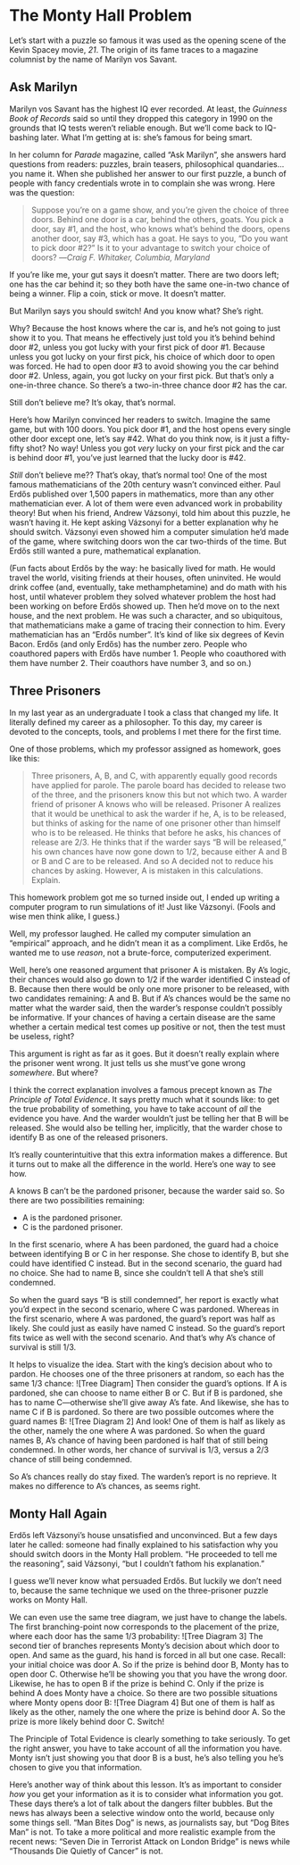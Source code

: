 # The Monty Hall Problem

Let's start with a puzzle so famous it was used as the opening scene of the Kevin Spacey movie, *21*. The origin of its fame traces to a magazine columnist by the name of Marilyn vos Savant.


## Ask Marilyn

Marilyn vos Savant has the highest IQ ever recorded. At least, the *Guinness Book of Records* said so until they dropped this category in 1990 on the grounds that IQ tests weren't reliable enough. But we'll come back to IQ-bashing later. What I'm getting at is: she's famous for being smart.

In her column for *Parade* magazine, called "Ask Marilyn", she answers hard questions from readers: puzzles, brain teasers, philosophical quandaries... you name it. When she published her answer to our first puzzle, a bunch of people with fancy credentials wrote in to complain she was wrong. Here was the question:

> Suppose you’re on a game show, and you’re given the choice of three doors. Behind one door is a car, behind the others, goats. You pick a door, say #1, and the host, who knows what’s behind the doors, opens another door, say #3, which has a goat. He says to you, "Do you want to pick door #2?" Is it to your advantage to switch your choice of doors?
---*Craig F. Whitaker, Columbia, Maryland*

If you're like me, your gut says it doesn't matter. There are two doors left; one has the car behind it; so they both have the same one-in-two chance of being a winner. Flip a coin, stick or move. It doesn't matter.

But Marilyn says you should switch! And you know what? She's right.

Why? Because the host knows where the car is, and he's not going to just show it to you. That means he effectively just told you it's behind behind door #2, unless you got lucky with your first pick of door #1. Because unless you got lucky on your first pick, his choice of which door to open was forced. He had to open door #3 to avoid showing you the car behind door #2. Unless, again, you got lucky on your first pick. But that's only a one-in-three chance. So there's a two-in-three chance door #2 has the car.

Still don't believe me? It's okay, that's normal.

Here's how Marilyn convinced her readers to switch. Imagine the same game, but with 100 doors. You pick door #1, and the host opens every single other door except one, let's say #42. What do you think now, is it just a fifty-fifty shot? No way! Unless you got *very* lucky on your first pick and the car is behind door #1, you've just learned that the lucky door is #42.

*Still* don't believe me?? That's okay, that's normal too! One of the most famous mathematicians of the 20th century wasn't convinced either. Paul Erdős published over 1,500 papers in mathematics, more than any other mathematician ever. A lot of them were even advanced work in probability theory! But when his friend, Andrew Vázsonyi, told him about this puzzle, he wasn't having it. He kept asking Vázsonyi for a better explanation why he should switch. Vázsonyi even showed him a computer simulation he'd made of the game, where switching doors won the car two-thirds of the time. But Erdős still wanted a pure, mathematical explanation.

(Fun facts about Erdős by the way: he basically lived for math. He would travel the world, visiting friends at their houses, often uninvited. He would drink coffee (and, eventually, take methamphetamine) and do math with his host, until whatever problem they solved whatever problem the host had been working on before Erdős showed up. Then he'd move on to the next house, and the next problem. He was such a character, and so ubiquitous, that mathematicians make a game of tracing their connection to him. Every mathematician has an "Erdős number". It's kind of like six degrees of Kevin Bacon. Erdős (and only Erdős) has the number zero. People who coauthored papers with Erdős have number 1. People who coauthored with them have number 2. Their coauthors have number 3, and so on.)


## Three Prisoners

In my last year as an undergraduate I took a class that changed my life. It literally defined my career as a philosopher. To this day, my career is devoted to the concepts, tools, and problems I met there for the first time.

One of those problems, which my professor assigned as homework, goes like this:

> Three prisoners, A, B, and C, with apparently equally good records have applied for parole. The parole board has decided to release two of the three, and the prisoners know this but not which two. A warder friend of prisoner A knows who will be released. Prisoner A realizes that it would be unethical to ask the warder if he, A, is to be released, but thinks of asking for the name of one prisoner other than himself who is to be released. He thinks that before he asks, his chances of release are 2/3. He thinks that if the warder says "B will be released," his own chances have now gone down to 1/2, because either A and B or B and C are to be released. And so A decided not to reduce his chances by asking. However, A is mistaken in this calculations. Explain.

This homework problem got me so turned inside out, I ended up writing a computer program to run simulations of it! Just like Vázsonyi. (Fools and wise men think alike, I guess.)

Well, my professor laughed. He called my computer simulation an "empirical" approach, and he didn't mean it as a compliment. Like Erdős, he wanted me to use *reason*, not a brute-force, computerized experiment.

Well, here's one reasoned argument that prisoner A is mistaken. By A's logic, their chances would also go down to 1/2 if the warder identified C instead of B. Because then there would be only one more prisoner to be released, with two candidates remaining: A and B. But if A's chances would be the same no matter what the warder said, then the warder's response couldn't possibly be informative. If your chances of having a certain disease are the same whether a certain medical test comes up positive or not, then the test must be useless, right?

This argument is right as far as it goes. But it doesn't really explain where the prisoner went wrong. It just tells us she must've gone wrong *somewhere*. But where?

I think the correct explanation involves a famous precept known as *The Principle of Total Evidence*. It says pretty much what it sounds like: to get the true probability of something, you have to take account of *all* the evidence you have. And the warder wouldn't just be telling her that B will be released. She would also be telling her, implicitly, that the warder chose to identify B as one of the released prisoners.

It's really counterintuitive that this extra information makes a difference. But it turns out to make all the difference in the world. Here's one way to see how.

A knows B can't be the pardoned prisoner, because the warder said so. So there are two possibilities remaining:

  - A is the pardoned prisoner.
  - C is the pardoned prisoner.

In the first scenario, where A has been pardoned, the guard had a choice between identifying B or C in her response. She chose to identify B, but she could have identified C instead. But in the second scenario, the guard had no choice. She had to name B, since she couldn't tell A that she's still condemned.

So when the guard says "B is still condemned", her report is exactly what you'd expect in the second scenario, where C was pardoned. Whereas in the first scenario, where A was pardoned, the guard's report was half as likely. She could just as easily have named C instead. So the guard's report fits twice as well with the second scenario. And that's why A's chance of survival is still 1/3.

It helps to visualize the idea. Start with the king's decision about who to pardon. He chooses one of the three prisoners at random, so each has the same 1/3 chance:
![Tree Diagram]
Then consider the guard's options. If A is pardoned, she can choose to name either B or C. But if B is pardoned, she has to name C---otherwise she'll give away A's fate. And likewise, she has to name C if B is pardoned. So there are two possible outcomes where the guard names B:
![Tree Diagram 2]
And look! One of them is half as likely as the other, namely the one where A was pardoned. So when the guard names B, A's chance of having been pardoned is half that of still being condemned. In other words, her chance of survival is 1/3, versus a 2/3 chance of still being condemned.

So A's chances really do stay fixed. The warden's report is no reprieve. It makes no difference to A's chances, as seems right.


## Monty Hall Again

Erdős left Vázsonyi's house unsatisfied and unconvinced. But a few days later he called: someone had finally explained to his satisfaction why you should switch doors in the Monty Hall problem. "He proceeded to tell me the reasoning", said Vázsonyi, "but I couldn't fathom his explanation."

I guess we'll never know what persuaded Erdős. But luckily we don't need to, because the same technique we used on the three-prisoner puzzle works on Monty Hall.

We can even use the same tree diagram, we just have to change the labels. The first branching-point now corresponds to the placement of the prize, where each door has the same 1/3 probability:
![Tree Diagram 3]
The second tier of branches represents Monty's decision about which door to open. And same as the guard, his hand is forced in all but one case. Recall: your initial choice was door A. So if the prize is behind door B, Monty has to open door C. Otherwise he'll be showing you that you have the wrong door. Likewise, he has to open B if the prize is behind C. Only if the prize is behind A does Monty have a choice. So there are two possible situations where Monty opens door B:
![Tree Diagram 4]
But one of them is half as likely as the other, namely the one where the prize is behind door A. So the prize is more likely behind door C. Switch!

The Principle of Total Evidence is clearly something to take seriously. To get the right answer, you have to take account of all the information you have. Monty isn't just showing you that door B is a bust, he's also telling you he's  chosen to give you that information.

Here's another way of think about this lesson. It's as important to consider *how* you get your information as it is to consider what information you got. These days there's a lot of talk about the dangers filter bubbles. But the news has always been a selective window onto the world, because only some things sell. "Man Bites Dog" is news, as journalists say, but "Dog Bites Man" is not. To take a more political and more realistic example from the recent news: "Seven Die in Terrorist Attack on London Bridge" is news while "Thousands Die Quietly of Cancer" is not.
